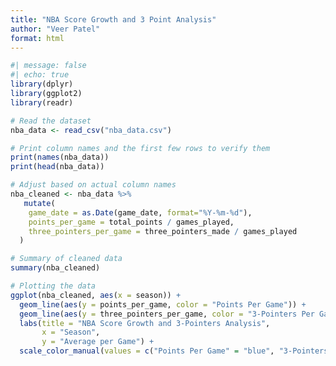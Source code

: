 ---
title: "NBA Score Growth and 3 Point Analysis"
author: "Veer Patel"
format: html
---

```{r}
#| message: false
#| echo: true
library(dplyr)
library(ggplot2)
library(readr)

# Read the dataset
nba_data <- read_csv("nba_data.csv")

# Print column names and the first few rows to verify them
print(names(nba_data))
print(head(nba_data))

# Adjust based on actual column names
nba_cleaned <- nba_data %>%
   mutate(
    game_date = as.Date(game_date, format="%Y-%m-%d"),
    points_per_game = total_points / games_played,
    three_pointers_per_game = three_pointers_made / games_played
  )

# Summary of cleaned data
summary(nba_cleaned)

# Plotting the data
ggplot(nba_cleaned, aes(x = season)) +
  geom_line(aes(y = points_per_game, color = "Points Per Game")) +
  geom_line(aes(y = three_pointers_per_game, color = "3-Pointers Per Game")) +
  labs(title = "NBA Score Growth and 3-Pointers Analysis",
       x = "Season",
       y = "Average per Game") +
  scale_color_manual(values = c("Points Per Game" = "blue", "3-Pointers Per Game" = "red"))
```
